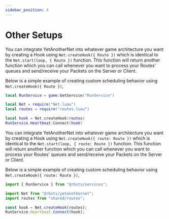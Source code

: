 ```yaml
---
sidebar_position: 4
---
```



# Other Setups

<Tabs>
<TabItem value="lua" label="Luau" default>

You can integrate YetAnotherNet into whatever game architecture you want by creating a Hook using ``Net.createHook({ Route })`` which is identical to the ``Net.start(loop, { Route })`` function. This function will return another function which you can call whenever you want to process your Routes' queues and send/receive your Packets on the Server or Client.

Below is a simple example of creating custom scheduling behavior using ``Net.createHook({ Route })``,
```lua
local RunService = game:GetService("RunService")

local Net = require("Net.luau")
local routes = require("routes.luau")

local hook = Net.createHook(routes)
RunService.Heartbeat:Connect(hook)
```

</TabItem>
<TabItem value="ts" label="Typescript">

You can integrate YetAnotherNet into whatever game architecture you want by creating a Hook using ``Net.createHook({ route: Route })`` which is identical to the ``Net.start(loop, { route: Route })`` function. This function will return another function which you can call whenever you want to process your Routes' queues and send/receive your Packets on the Server or Client.

Below is a simple example of creating custom scheduling behavior using ``Net.createHook({ route: Route })``,
```ts
import { RunService } from "@rbxts/services";

import Net from "@rbxts/yetanothernet";
import routes from "shared/routes";

const hook = Net.createHook(routes);
RunService.Heartbeat.Connect(hook);
```

</TabItem>
</Tabs>